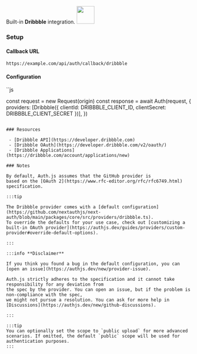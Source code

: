 <div
  style={{
    backgroundColor: "#000",
    display: "flex",
    justifyContent: "space-between",
    color: "#fff",
    padding: 16,
  }}
>
  <span>
    Built-in <b>Dribbble</b> integration.
  </span>
  <a href="https://dribbble.com">
    <img
      style={{ display: "block" }}
      src="/img/providers/dribbble.svg"
      height="48"
      width="48"
    />
  </a>
</div>

### Setup

#### Callback URL

```
https://example.com/api/auth/callback/dribbble
```

#### Configuration

``js

const request = new Request(origin)
const response = await Auth(request, {
providers: [Dribbble({ clientId: DRIBBBLE_CLIENT_ID, clientSecret: DRIBBBLE_CLIENT_SECRET })],
})

```

### Resources

 - [Dribbble API](https://developer.dribbble.com)
 - [Dribbble OAuth](https://developer.dribbble.com/v2/oauth/)
 - [Dribbble Applications](https://dribbble.com/account/applications/new)

### Notes

By default, Auth.js assumes that the GitHub provider is
based on the [OAuth 2](https://www.rfc-editor.org/rfc/rfc6749.html) specification.

:::tip

The Dribbble provider comes with a [default configuration](https://github.com/nextauthjs/next-auth/blob/main/packages/core/src/providers/dribbble.ts).
To override the defaults for your use case, check out [customizing a built-in OAuth provider](https://authjs.dev/guides/providers/custom-provider#override-default-options).

:::

:::info **Disclaimer**

If you think you found a bug in the default configuration, you can [open an issue](https://authjs.dev/new/provider-issue).

Auth.js strictly adheres to the specification and it cannot take responsibility for any deviation from
the spec by the provider. You can open an issue, but if the problem is non-compliance with the spec,
we might not pursue a resolution. You can ask for more help in [Discussions](https://authjs.dev/new/github-discussions).

:::

:::tip
You can optionally set the scope to `public upload` for more advanced scenarios. If omitted, the default `public` scope will be used for authentication purposes.
:::
```
